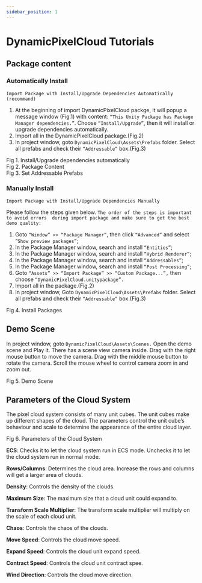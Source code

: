 ```yaml
---
sidebar_position: 1
---
```



# DynamicPixelCloud Tutorials 


## Package content

### Automatically Install
`Import Package with Install/Upgrade Dependencies Automatically (recommand)`

1. At the beginning of import DynamicPixelCloud packge, it will popup a message window 
(Fig.1) with content: `“This Unity Package has Package Manager dependencies.”`. Choose 
`“Install/Upgrade”`, then it will install or upgrade dependencies automatically.
2. Import all in the DynamicPixelCloud package.(Fig.2)
3. In project window, goto `DynamicPixelCloud\Assets\Prefabs` folder. Select all prefabs and 
check their `“Addressable”` box.(Fig.3)


<div style={{ display: 'flex', flexDirection: 'column', justifyContent: 'center', alignItems: 'center', }}>
    <CustomImage src="/img/cloud/Pixel_Cloud_Image_Page1_0001.jpg" alt="1" width="400" style={{ margin: '10px 20px' }}/>
    <div style={{ fontSize: '12px', color: '#666', margin: '5px 0 0 0' }}>Fig 1. Install/Upgrade dependencies automatically</div>
</div>

<div style={{ display: 'flex', flexDirection: 'column', justifyContent: 'center', alignItems: 'center', }}>
    <CustomImage src="/img/cloud/Pixel_Cloud_Image_Page1_0002.jpg" alt="1" width="400" style={{ margin: '10px 20px' }}/>
    <div style={{ fontSize: '12px', color: '#666', margin: '5px 0 0 0' }}>Fig 2.  Package Content</div>
</div>

<div style={{ display: 'flex', flexDirection: 'column', justifyContent: 'center', alignItems: 'center', }}>
    <div style={{ display: 'flex', flexDirection: 'row', justifyContent: 'center', alignItems: 'end', flexWrap:'wrap'}}>
        <CustomImage src="/img/cloud/Pixel_Cloud_Image_Page1_0003.jpg" alt="1" width="460" style={{ margin: '10px 20px' }}/>
        <CustomImage src="/img/cloud/Pixel_Cloud_Image_Page1_0004.jpg" alt="1" width="360" style={{ margin: '10px 20px' }}/>
    </div>
    <div style={{ fontSize: '12px', color: '#666', margin: '5px 0 0 0' }}>Fig 3. Set Addressable Prefabs</div>
</div>


### Manually Install

`Import Package with Install/Upgrade Dependencies Manually`

Please follow the steps given below. `The order of the steps is important to avoid errors 
during import package and make sure to get the best demo quality:`
1. Goto `“Window” >> “Package Manager”`, then click `“Advanced”` and select “`Show preview packages”`;
2. In the Package Manager window, search and install `“Entities”`;
3. In the Package Manager window, search and install `“Hybrid Renderer”`;
4. In the Package Manager window, search and install `“Addressables”`;
5. In the Package Manager window, search and install `“Post Processing”`;
6. Goto `“Assets” >> “Import Package” >> “Custom Package...”,` then choose
`“DynamicPixelCloud.unitypackage”.`
7. Import all in the package.(Fig.2)
8. In project window, Goto `DynamicPixelCloud\Assets\Prefabs` folder. Select all prefabs and 
check their `“Addressable”` box.(Fig.3)

<div style={{ display: 'flex', flexDirection: 'column', justifyContent: 'center', alignItems: 'center', }}>
    <CustomImage src="/img/cloud/Pixel_Cloud_Image_Page2_0001.jpg" alt="1" width="600" style={{ margin: '10px 20px' }}/>
    <div style={{ fontSize: '12px', color: '#666', margin: '5px 0 0 0' }}>Fig 4. Install Packages</div>
</div>

## Demo Scene

In project window, goto `DynamicPixelCloud\Assets\Scenes.` Open the demo scene and Play it. 
There has a scene view camera inside. Drag with the right mouse button to move the camera. Drag 
with the middle mouse button to rotate the camera. Scroll the mouse wheel to control camera 
zoom in and zoom out.

<div style={{ display: 'flex', flexDirection: 'column', justifyContent: 'center', alignItems: 'center', }}>
    <CustomImage src="/img/cloud/Pixel_Cloud_Image_Page2_0002.jpg" alt="1" width="600" style={{ margin: '10px 20px' }}/>
    <div style={{ fontSize: '12px', color: '#666', margin: '5px 0 0 0' }}>Fig 5. Demo Scene</div>
</div>

## Parameters of the Cloud System

The pixel cloud system consists of many unit cubes. The unit cubes make up different shapes of 
the cloud. The parameters control the unit cube’s behaviour and scale to determine the appearance 
of the entire cloud layer.

<div style={{ display: 'flex', flexDirection: 'column', justifyContent: 'center', alignItems: 'center', }}>
    <CustomImage src="/img/cloud/Pixel_Cloud_Image_Page3_0001.jpg" alt="1" width="600" style={{ margin: '10px 20px' }}/>
    <div style={{ fontSize: '12px', color: '#666', margin: '5px 0 0 0' }}>Fig 6. Parameters of the Cloud System</div>
</div>

**ECS**: Checks it to let the cloud system run in ECS mode. Unchecks it to let the cloud system run 
in normal mode.

**Rows/Columns**: Determines the cloud area. Increase the rows and columns will get a larger area 
of clouds.

**Density**: Controls the density of the clouds.

**Maximum Size**: The maximum size that a cloud unit could expand to.

**Transform Scale Multiplier**: The transform scale multiplier will multiply on the scale of each 
cloud unit.

**Chaos**: Controls the chaos of the clouds.

**Move Speed**: Controls the cloud move speed. 

**Expand Speed**: Controls the cloud unit expand speed.

**Contract Speed**: Controls the cloud unit contract spee.

**Wind Direction**: Controls the cloud move direction.